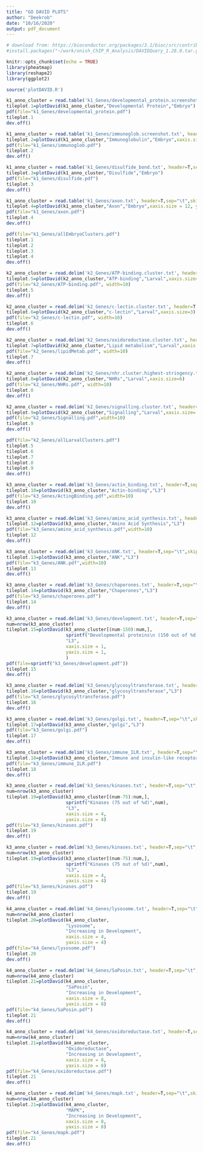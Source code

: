 ```yaml
---
title: "GO DAVID PLOTS"
author: "Deekrob"
date: "10/16/2020"
output: pdf_document
---
```

```r
# download from: https://bioconductor.org/packages/3.1/bioc/src/contrib/DAVIDQuery_1.28.0.tar.gz
#install.packages("~/work/onish_ChIP_R_Analysis/DAVIDQuery_1.28.0.tar.gz", repos = NULL, type = "source")
```
```r
knitr::opts_chunk$set(echo = TRUE)
library(pheatmap)
library(reshape2)
library(ggplot2)
```


```r
source('plotDAVID.R')
```

```r
k1_anno_cluster = read.table('k1_Genes/developmental_protein.screenshot.txt', header=T,sep="\t",skipNul=T,row.names = 1, check.names=F)
tileplot.1=plotDavid(k1_anno_cluster,"Developmental Protein","Embryo")
pdf(file="k1_Genes/developmental_protein.pdf")
tileplot.1
dev.off()
```


```r
k1_anno_cluster = read.table('k1_Genes/immunoglob.screenshot.txt', header=T,sep="\t",skipNul=T,row.names = 1, check.names=F)
tileplot.2=plotDavid(k1_anno_cluster,"Immunoglobulin","Embryo",xaxis.size = 12, yaxis.size = 12)
pdf(file="k1_Genes/immunoglob.pdf")
tileplot.2
dev.off()
```

```r
k1_anno_cluster = read.table('k1_Genes/disulfide_bond.txt', header=T,sep="\t",skipNul=T,row.names = 1, check.names=F)
tileplot.3=plotDavid(k1_anno_cluster,"Disulfide","Embryo")
pdf(file="k1_Genes/disulfide.pdf")
tileplot.3
dev.off()
```
```r
k1_anno_cluster = read.table('k1_Genes/axon.txt', header=T,sep="\t",skipNul=T,row.names = 1, check.names=F)
tileplot.4=plotDavid(k1_anno_cluster,"Axon","Embryo",xaxis.size = 12, yaxis.size = 12)
pdf(file="k1_Genes/axon.pdf")
tileplot.4
dev.off()
```
```r
pdf(file="k1_Genes/allEmbryoClusters.pdf")
tileplot.1
tileplot.2
tileplot.3
tileplot.4
dev.off()
```

```r
k2_anno_cluster = read.delim('k2_Genes/ATP-binding.cluster.txt', header=T,sep="\t",skipNul=T,row.names = 1, check.names=F)
tileplot.5=plotDavid(k2_anno_cluster,"ATP-binding","Larval",xaxis.size=3,yaxis.size=5)
pdf(file="k2_Genes/ATP-binding.pdf", width=10)
tileplot.5
dev.off()
```
```r
k2_anno_cluster = read.delim('k2_Genes/c-lectin.cluster.txt', header=T,sep="\t",skipNul=T,row.names = 1, check.names=F)
tileplot.6=plotDavid(k2_anno_cluster,"c-lectin","Larval",xaxis.size=3)
pdf(file="k2_Genes/c-lectin.pdf", width=10)
tileplot.6
dev.off()
```
```r
k2_anno_cluster = read.delim('k2_Genes/oxidoreductase.cluster.txt', header=T,sep="\t",skipNul=T,row.names = 1, check.names=F)
tileplot.7=plotDavid(k2_anno_cluster,"Lipid metabolism","Larval",xaxis.size=6)
pdf(file="k2_Genes/lipidMetab.pdf", width=10)
tileplot.7
dev.off()
```
```r
k2_anno_cluster = read.delim('k2_Genes/nhr.cluster.highest-stringency.txt', header=T,sep="\t",skipNul=T,row.names = 1, check.names=F)
tileplot.8=plotDavid(k2_anno_cluster,"NHRs","Larval",xaxis.size=6)
pdf(file="k2_Genes/NHRs.pdf", width=10)
tileplot.8
dev.off()
```
```r
k2_anno_cluster = read.delim('k2_Genes/signalling.cluster.txt', header=T,sep="\t",skipNul=T,row.names = 1, check.names=F)
tileplot.9=plotDavid(k2_anno_cluster,"Signalling","Larval",xaxis.size=.5,yaxis.size=1)
pdf(file="k2_Genes/Signalling.pdf",width=10)
tileplot.9
dev.off()
```

```r
pdf(file="k2_Genes/allLarvalClusters.pdf")
tileplot.5
tileplot.6
tileplot.7
tileplot.8
tileplot.9
dev.off()
```
```r
k3_anno_cluster = read.delim('k3_Genes/actin_binding.txt', header=T,sep="\t",skipNul=T,row.names = 1, check.names=F)
tileplot.10=plotDavid(k3_anno_cluster,"Actin-binding","L3")
pdf(file="k3_Genes/ActingBinding.pdf",width=10)
tileplot.10
dev.off()
```
```r
k3_anno_cluster = read.delim('k3_Genes/amino_acid_synthesis.txt', header=T,sep="\t",skipNul=T,row.names = 1, check.names=F)
tileplot.12=plotDavid(k3_anno_cluster,"Amino Acid Synthesis","L3")
pdf(file="k3_Genes/amino_acid_synthesis.pdf",width=10)
tileplot.12
dev.off()
```
```r
k3_anno_cluster = read.delim('k3_Genes/ANK.txt', header=T,sep="\t",skipNul=T,row.names = 1, check.names=F)
tileplot.13=plotDavid(k3_anno_cluster,"ANK","L3")
pdf(file="k3_Genes/ANK.pdf",width=10)
tileplot.13
dev.off()
```
```r
k3_anno_cluster = read.delim('k3_Genes/chaperones.txt', header=T,sep="\t",skipNul=T,row.names = 1, check.names=F)
tileplot.14=plotDavid(k3_anno_cluster,"Chaperones","L3")
pdf(file="k3_Genes/chaperones.pdf")
tileplot.14
dev.off()
```
```r
k3_anno_cluster = read.delim('k3_Genes/development.txt', header=T,sep="\t",skipNul=T,row.names = 1, check.names=F)
num=nrow(k3_anno_cluster)
tileplot.15=plotDavid(k3_anno_cluster[(num-150):num,],
                      sprintf("Developmental proteins\n (150 out of %d)",num),
                      "L3",
                      xaxis.size = 1,
                      yaxis.size = 1,
                      )
pdf(file=sprintf("k3_Genes/development.pdf"))
tileplot.15
dev.off()
```
```r
k3_anno_cluster = read.delim('k3_Genes/glycosyltransferase.txt', header=T,sep="\t",skipNul=T,row.names = 1, check.names=F)
tileplot.16=plotDavid(k3_anno_cluster,"glycosyltransferase","L3")
pdf(file="k3_Genes/glycosyltransferase.pdf")
tileplot.16
dev.off()
```
```r
k3_anno_cluster = read.delim('k3_Genes/golgi.txt', header=T,sep="\t",skipNul=T,row.names = 1, check.names=F)
tileplot.17=plotDavid(k3_anno_cluster,"golgi","L3")
pdf(file="k3_Genes/golgi.pdf")
tileplot.17
dev.off()
```
```r
k3_anno_cluster = read.delim('k3_Genes/immune_ILR.txt', header=T,sep="\t",skipNul=T,row.names = 1, check.names=F)
tileplot.18=plotDavid(k3_anno_cluster,"Immune and insulin-like receptor","L3")
pdf(file="k3_Genes/immune_ILR.pdf")
tileplot.18
dev.off()
```
```r
k3_anno_cluster = read.delim('k3_Genes/kinases.txt', header=T,sep="\t",skipNul=T,row.names = 1, check.names=F)
num=nrow(k3_anno_cluster)
tileplot.19=plotDavid(k3_anno_cluster[(num-75):num,],
                      sprintf("Kinases (75 out of %d)",num),
                      "L3",
                      xaxis.size = 4,
                      yaxis.size = 4)
pdf(file="k3_Genes/kinases.pdf")
tileplot.19
dev.off()
```
```r
k3_anno_cluster = read.delim('k3_Genes/kinases.txt', header=T,sep="\t",skipNul=T,row.names = 1, check.names=F)
num=nrow(k3_anno_cluster)
tileplot.19=plotDavid(k3_anno_cluster[(num-75):num,],
                      sprintf("Kinases (75 out of %d)",num),
                      "L3",
                      xaxis.size = 4,
                      yaxis.size = 4)
pdf(file="k3_Genes/kinases.pdf")
tileplot.19
dev.off()
```
```r
k4_anno_cluster = read.delim('k4_Genes/lysosome.txt', header=T,sep="\t",skipNul=T,row.names = 1, check.names=F)
num=nrow(k4_anno_cluster)
tileplot.20=plotDavid(k4_anno_cluster,
                      "Lysosome",
                      "Increasing in Development",
                      xaxis.size = 4,
                      yaxis.size = 4)
pdf(file="k4_Genes/lysosome.pdf")
tileplot.20
dev.off()
```
```r
k4_anno_cluster = read.delim('k4_Genes/SaPosin.txt', header=T,sep="\t",skipNul=T,row.names = 1, check.names=F)
num=nrow(k4_anno_cluster)
tileplot.21=plotDavid(k4_anno_cluster,
                      "SaPosin",
                      "Increasing in Development",
                      xaxis.size = 8,
                      yaxis.size = 8)
pdf(file="k4_Genes/SaPosin.pdf")
tileplot.21
dev.off()
```

```r
k4_anno_cluster = read.delim('k4_Genes/oxidoreductase.txt', header=T,sep="\t",skipNul=T,row.names = 1, check.names=F)
num=nrow(k4_anno_cluster)
tileplot.21=plotDavid(k4_anno_cluster,
                      "Oxidoreductase",
                      "Increasing in Development",
                      xaxis.size = 8,
                      yaxis.size = 8)
pdf(file="k4_Genes/oxidoreductase.pdf")
tileplot.21
dev.off()
```
```r
k4_anno_cluster = read.delim('k4_Genes/mapk.txt', header=T,sep="\t",skipNul=T,row.names = 1, check.names=F)
num=nrow(k4_anno_cluster)
tileplot.21=plotDavid(k4_anno_cluster,
                      "MAPK",
                      "Increasing in Development",
                      xaxis.size = 8,
                      yaxis.size = 8)
pdf(file="k4_Genes/mapk.pdf")
tileplot.21
dev.off()
```

```r

```



